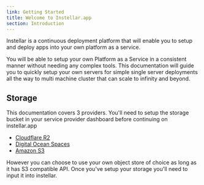 ```yaml
---
link: Getting Started
title: Welcome to Instellar.app
section: Introduction
---
```



<span class="lead">
  Instellar is a continuous deployment platform that will enable you to setup and deploy apps into your own platform as a service.
</span>

<YouTube id="oqlzh34AF4Q" />

You will be able to setup your own Platform as a Service in a consistent manner without needing any complex tools. This documentation will guide you to quickly setup your own servers for simple single server deployments all the way to multi machine cluster that can scale to infinity and beyond.

## Storage

This documentation covers 3 providers. You'll need to setup the storage bucket in your service provider dashboard before continuing on instellar.app

+ [Cloudflare R2](/docs/storage/cloudflare-r2/)
+ [Digital Ocean Spaces](/docs/storage/digital-ocean-spaces/)
+ [Amazon S3](/docs/storage/aws-s3/)

However you can choose to use your own object store of choice as long as it has S3 compatible API. Once you've setup your storage you'll need to input it into instellar.